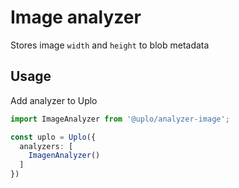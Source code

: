 # Image analyzer

Stores image `width` and `height` to blob metadata

## Usage

Add analyzer to Uplo

```ts
import ImageAnalyzer from '@uplo/analyzer-image';

const uplo = Uplo({
  analyzers: [
    ImagenAnalyzer()
  ]
})
```
